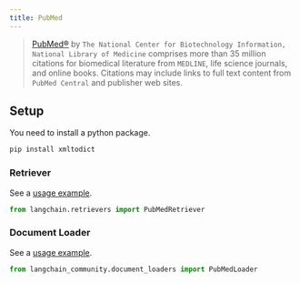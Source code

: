 ```yaml
---
title: PubMed
---
```


>[PubMed®](https://pubmed.ncbi.nlm.nih.gov/) by `The National Center for Biotechnology Information, National Library of Medicine`
> comprises more than 35 million citations for biomedical literature from `MEDLINE`, life science journals, and online books.
> Citations may include links to full text content from `PubMed Central` and publisher web sites.

## Setup
You need to install a python package.

```bash
pip install xmltodict
```

### Retriever

See a [usage example](/oss/python/integrations/retrievers/pubmed).

```python
from langchain.retrievers import PubMedRetriever
```

### Document Loader

See a [usage example](/oss/python/integrations/document_loaders/pubmed).

```python
from langchain_community.document_loaders import PubMedLoader
```

